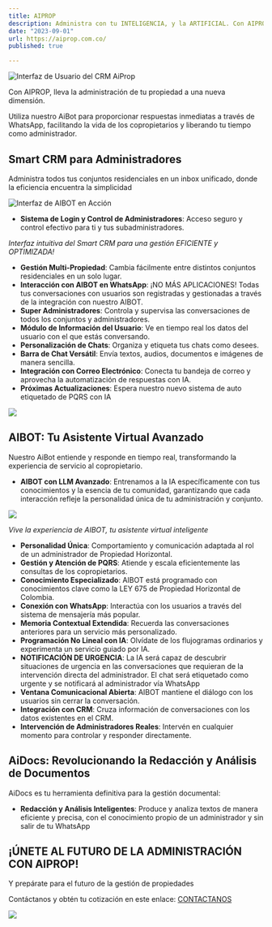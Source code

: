 ```yaml
---
title: AIPROP
description: Administra con tu INTELIGENCIA, y la ARTIFICIAL. Con AIPROP transformarás la gestión de la P.H en una sinergia perfecta de habilidad humana e innovación tecnológica.
date: "2023-09-01"
url: https://aiprop.com.co/
published: true

---
```


![Interfaz de Usuario del CRM AiProp](http://aiprop.com.co/wp-content/uploads/2024/02/image-47.png)

Con AIPROP, lleva la administración de tu propiedad a una nueva dimensión.

Utiliza nuestro AiBot para proporcionar respuestas inmediatas a través de WhatsApp, facilitando la vida de los copropietarios y liberando tu tiempo como administrador.

## Smart CRM para Administradores

Administra todos tus conjuntos residenciales en un inbox unificado, donde la eficiencia encuentra la simplicidad

![Interfaz de AIBOT en Acción](http://aiprop.com.co/wp-content/uploads/2024/02/mediamodifier_image-85.png)


- **Sistema de Login y Control de Administradores**: Acceso seguro y control efectivo para ti y tus subadministradores.

*Interfaz intuitiva del Smart CRM para una gestión EFICIENTE y OPTIMIZADA!*

- **Gestión Multi-Propiedad**: Cambia fácilmente entre distintos conjuntos residenciales en un solo lugar.
- **Interacción con AIBOT en WhatsApp**: ¡NO MÁS APLICACIONES! Todas tus conversaciones con usuarios son registradas y gestionadas a través de la integración con nuestro AIBOT. 
- **Super Administradores**: Controla y supervisa las conversaciones de todos los conjuntos y administradores.
- **Módulo de Información del Usuario**: Ve en tiempo real los datos del usuario con el que estás conversando.
- **Personalización de Chats**: Organiza y etiqueta tus chats como desees.
- **Barra de Chat Versátil**: Envía textos, audios, documentos e imágenes de manera sencilla.
- **Integración con Correo Electrónico**: Conecta tu bandeja de correo y aprovecha la automatización de respuestas con IA.
- **Próximas Actualizaciones**: Espera nuestro nuevo sistema de auto etiquetado de PQRS con IA

![](http://aiprop.com.co/wp-content/uploads/2024/02/mediamodifier_image-91.png)

## AIBOT: Tu Asistente Virtual Avanzado

Nuestro AiBot entiende y responde en tiempo real, transformando la experiencia de servicio al copropietario.

- **AIBOT con LLM Avanzado**: Entrenamos a la IA específicamente con tus conocimientos y la esencia de tu comunidad, garantizando que cada interacción refleje la personalidad única de tu administración y conjunto.

[![](http://aiprop.com.co/wp-content/uploads/2024/02/mediamodifier_image-89.png)](https://aiprop.com.co/)

*Vive la experiencia de AIBOT, tu asistente virtual inteligente*

- **Personalidad Única**: Comportamiento y comunicación adaptada al rol de un administrador de Propiedad Horizontal.
- **Gestión y Atención de PQRS**: Atiende y escala eficientemente las consultas de los copropietarios.
- **Conocimiento Especializado**: AIBOT está programado con conocimientos clave como la LEY 675 de Propiedad Horizontal de Colombia.
- **Conexión con WhatsApp**: Interactúa con los usuarios a través del sistema de mensajería más popular.
- **Memoria Contextual Extendida**: Recuerda las conversaciones anteriores para un servicio más personalizado.
- **Programación No Lineal con IA**: Olvídate de los flujogramas ordinarios y experimenta un servicio guiado por IA.
- **NOTIFICACIÓN DE URGENCIA**: La IA será capaz de descubrir situaciones de urgencia en las conversaciones que requieran de la intervención directa del administrador. El chat será etiquetado como urgente y se notificará al administrador vía WhatsApp 
- **Ventana Comunicacional Abierta**: AIBOT mantiene el diálogo con los usuarios sin cerrar la conversación.
- **Integración con CRM**: Cruza información de conversaciones con los datos existentes en el CRM.
- **Intervención de Administradores Reales**: Intervén en cualquier momento para controlar y responder directamente.


## AiDocs: Revolucionando la Redacción y Análisis de Documentos

AiDocs es tu herramienta definitiva para la gestión documental:

- **Redacción y Análisis Inteligentes**: Produce y analiza textos de manera eficiente y precisa, con el conocimiento propio de un administrador y sin salir de tu WhatsApp


## ¡ÚNETE AL FUTURO DE LA ADMINISTRACIÓN CON AIPROP!

Y prepárate para el futuro de la gestión de propiedades

Contáctanos y obtén tu cotización en este enlace: [CONTACTANOS](https://aiprop.com.co/home/#contacto "CONTACTO")


![](http://aiprop.com.co/wp-content/uploads/2023/12/cropped-AIPROP-LOGO-NEGRO.png)

